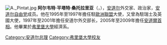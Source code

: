 {{noteTA
|1=zh-tw:品塔特;zh-cn:平塔特;
}}
[[File:A._Pintat.jpg|thumb]]
'''阿尔韦特·平塔特·桑托拉里亚'''（{{lang-ca|'''Albert Pintat i Santolària'''}}，{{bd|1943年|6月23日|||catIdx=P}}），[[安道尔|安道尔]]外交家、政治家，[[安道尔自由党|安道尔自由党]]成员。他在1995年至1997年擔任駐[[歐洲聯盟|歐洲聯盟]]大使，又曾為駐瑞士及英國大使，1997年至2001年擔任安道尔外交部长，2005年至2009年擔任[[安道爾首相|安道爾首相]]。他畢業於[[弗里堡大學|弗里堡大學]]經濟系。


{{前後任|[[馬克·弗內·莫內|馬克·弗內·莫內]]|[[豪梅‧巴圖梅烏|豪梅‧巴圖梅烏]]|[[安道爾首相|安道爾首相]]|2005年－2009年}}

{{歐洲人物小作品}}

{{DEFAULTSORT:Pintat, Albert}}
[[Category:安道尔总理|Category:安道尔总理]]
[[Category:弗里堡大學校友|Category:弗里堡大學校友]]